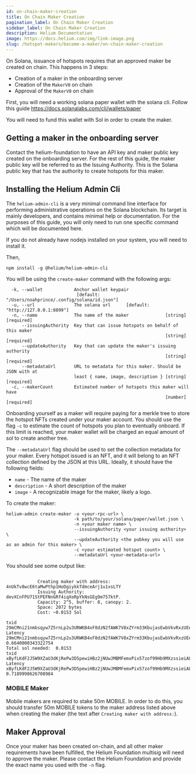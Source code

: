 ```yaml
---
id: on-chain-maker-creation
title: On Chain Maker Creation
pagination_label: On Chain Maker Creation
sidebar_label: On Chain Maker Creation
description: Helium Documentation
image: https://docs.helium.com/img/link-image.png
slug: /hotspot-makers/become-a-maker/on-chain-maker-creation
---
```


On Solana, issuance of hotspots requires that an approved maker be created on chain. This happens
in 3 steps:

  * Creation of a maker in the onboarding server
  * Creation of the `MakerV0` on chain
  * Approval of the `MakerV0` on chain

First, you will need a working solana paper wallet with the solana cli. Follow this guide https://docs.solanalabs.com/cli/wallets/paper

You will need to fund this wallet with Sol in order to create the maker.

## Getting a maker in the onboarding server

Contact the helium-foundation to have an API key and maker public key created on the onboarding server. For the rest of
this guide, the maker public key will be referred to as the Issuing Authority. This is the Solana public key that has the
authority to create hotspots for this maker.

## Installing the Helium Admin Cli

The `helium-admin-cli` is a very minimal command line interface for performing administrative
operations on the Solana blockchain. Its target is mainly developers, and contains minimal help
or documentation. For the purposes of this guide, you will only need to run one specific command
which will be documented here.

If you do not already have nodejs installed on your system, you will need to install it.

Then,

```
npm install -g @helium/helium-admin-cli
```

You will be using the `create-maker` command with the following args:

```
  -k, --wallet            Anchor wallet keypair
                           [default: "/Users/noahprince/.config/solana/id.json"]
  -u, --url               The solana url      [default: "http://127.0.0.1:8899"]
  -n, --name              The name of the maker              [string] [required]
      --issuingAuthority  Key that can issue hotspots on behalf of this maker
                                                             [string] [required]
      --updateAuthority   Key that can update the maker's issuing authority
                                                             [string] [required]
      --metadataUrl       URL to metadata for this maker. Should be JSON with at
                          least { name, image, description } [string] [required]
  -c, --makerCount        Estimated number of hotspots this maker will have
                                                             [number] [required]
```

Onboarding yourself as a maker will require paying for a merkle tree to store the hotspot NFTs created
under your maker account. You should use the flag `-c` to estimate the count of hotspots you plan to
eventually onboard. If this limit is reached, your maker wallet will be charged an equal amount of sol
to create another tree. 

The `--metadataUrl` flag should be used to set the collection metadata for your maker.
Every hotspot issued is an NFT, and it will belong to an NFT collection defined by the JSON at this URL. Ideally,
it should have the following fields:

  * `name` - The name of the maker
  * `description` - A short description of the maker
  * `image` - A recognizable image for the maker, likely a logo.

To create the maker:

```
helium-admin create-maker -u <your-rpc-url> \
                          -k path/to/your/solana/paper/wallet.json \
                          -n <your maker name> \
                          --issuingAuthority <your issuing authority> \
                          --updateAuthority <the pubkey you will use as an admin for this maker> \
                          -c <your estimated hotspot count> \
                          --metadataUrl <your-metadata-url>
```

You should see some output like:

```

            Creating maker with address: 4nUkTv8wcE6taMwPthp1HoDgiykkTdmceArj1u1xsLTY
            Issuing Authority: devXCnFPU71StPEFNnGRf4iqXoRpYkNsGEg9m757ktP.
            Capacity: 2^5, buffer: 8, canopy: 2.
            Space: 2072 bytes
            Cost: ~0.0153 Sol

txid 29mCMni21nmbsqyw7Z5rnLp2u3URWKB4xF8dzN2fAWK7V8xZYrm33KbujasEwbVkvRxzUEeSVVCgyEwtSvF92gFz
Latency 29mCMni21nmbsqyw7Z5rnLp2u3URWKB4xF8dzN2fAWK7V8xZYrm33KbujasEwbVkvRxzUEeSVVCgyEwtSvF92gFz 0.6640000343322754
Total sol needed:  0.0153
txid xByfLKdF2J5W9XZaU3dKjRePw3D5pewiHBz2jNUwJMBMFemxPix57zof99Hb9MXzssieiALbhSpGV1a5VSWpRNa
Latency xByfLKdF2J5W9XZaU3dKjRePw3D5pewiHBz2jNUwJMBMFemxPix57zof99Hb9MXzssieiALbhSpGV1a5VSWpRNa 0.7189998626708984
```

### MOBILE Maker

Mobile makers are required to stake 50m MOBILE. In order to do this, you should transfer 50m MOBILE
tokens to the maker address listed above when creating the maker (the text after `Creating maker with address:`).

## Maker Approval

Once your maker has been created on-chain, and all other maker requirements have been fulfilled,
the Helium Foundation multisig will need to approve the maker. Please contact the Helium Foundation
and provide the exact name you used with the `-n` flag.
